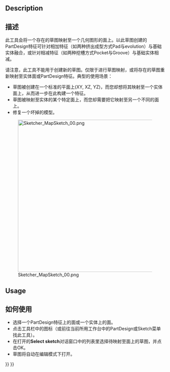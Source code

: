<languages/>

<div class="mw-translate-fuzzy">
{{Docnav/zh-cn
|[[Sketcher_ViewSection/zh-cn|查看截面]]
|[[Sketcher_ReorientSketch/zh-cn|调整草图方向]]
|[[Sketcher_Workbench/zh-cn|Sketcher]]
|IconL=Sketcher_ViewSection.svg
|IconR=Sketcher_ReorientSketch.svg
|IconC=Workbench_Sketcher.svg
}}
</div>

<div class="mw-translate-fuzzy">
{{GuiCommand/zh-cn
|Name/zh-cn=映射草图至面...
|Name=Sketcher_MapSketch
|MenuLocation=Part Design/Sketch → 映射草图至面...
|Workbenches=[[Sketcher_Workbench/zh-cn|Sketcher]], [[PartDesign_Workbench/zh-cn|PartDesign]]
|SeeAlso=[[Sketcher_NewSketch/zh-cn|创建草图]]
}}
</div>

==Description==

<div class="mw-translate-fuzzy">
==描述==
此工具会将一个存在的草图映射至一个几何图形的面上。以此草图创建的PartDesign特征可针对相加特征（如两种挤出成型方式Pad与evolution）与基础实体融合，或针对相减特征（如两种挖槽方式Pocket与Groove）与基础实体相减。
</div>

<div class="mw-translate-fuzzy">
请注意，此工具不能用于创建新的草图。仅限于进行草图映射，或将存在的草图重新映射至实体面或PartDesign特征。典型的使用场景：
* 草图被创建在一个标准的平面上(XY, XZ, YZ)，而您却想将其映射至一个实体面上，从而进一步在此构建一个特征。
* 草图被映射至实体的某个特定面上，而您却需要把它映射至另一个不同的面上。
* 修复一个坏掉的模型。
</div>

[[File:Sketcher_MapSketch_00.png|480px|none]]

==Usage== 

<div class="mw-translate-fuzzy">
==如何使用==
* 选择一个PartDesign特征上的面或一个实体上的面。
* 点击工具栏中的{{KEY|[[Image:Sketcher_MapSketch.png|16px|Sketcher_MapSketch]] [[Sketcher_MapSketch|Map sketch to face]]}}图标（或前往当前所用工作台中的PartDesign或Sketch菜单找此工具）。
* 在打开的'''Select sketch'''对话窗口中的列表里选择待映射至面上的草图，并点击OK。
* 草图将自动在编辑模式下打开。
</div>


<div class="mw-translate-fuzzy">
{{Docnav/zh-cn
|[[Sketcher_ViewSection/zh-cn|查看截面]]
|[[Sketcher_ReorientSketch/zh-cn|调整草图方向]]
|[[Sketcher_Workbench/zh-cn|Sketcher]]
|IconL=Sketcher_ViewSection.svg
|IconR=Sketcher_ReorientSketch.svg
|IconC=Workbench_Sketcher.svg
}}
</div>

{{Sketcher_Tools_navi{{#translation:}}}}
{{Userdocnavi{{#translation:}}}}